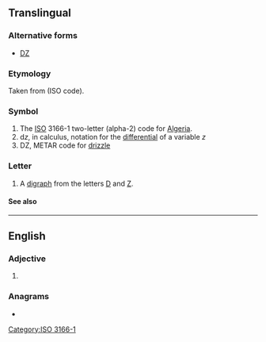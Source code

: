 {{also|dz|Dz|.dz|dź|dž|Dž|DŽ}}
{{character info|Ǳ}}
==Translingual==

===Alternative forms===
* [[Ǳ]]

===Etymology===
Taken from {{der|mul|ber|-}} {{m|tzm|ⴷⵣⴰⵢⵔ}} (ISO code).

===Symbol===
{{head|mul|symbol}}

# The [[ISO]] 3166-1 two-letter (alpha-2) code for [[Algeria]].
# d''z'', in calculus, notation for the [[en:Differential (calculus)|differential]] of a variable ''z''
# DZ, METAR code for [[drizzle]]

===Letter===
{{mul-letter|upper=DZ|mixed=Dz|lower=dz|script=Latn}}

# A [[digraph]] from the letters [[D]] and [[Z]].

====See also====
{{Latn-script}}

[[Category:ISO 3166-1]]

----

==English==

===Adjective===
{{en-adj|-}}

# {{abbreviation of|en|dizygotic}}

===Anagrams===
* {{anagrams|en|a=dz|ZD}}